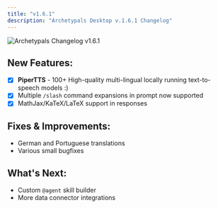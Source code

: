 ```yaml
---
title: "v1.6.1"
description: "Archetypals Desktop v.1.6.1 Changelog"
---
```



<Image
  src="/images/product/changelog/header-image.png"
  height={1080}
  width={1920}
  quality={100}
  alt="Archetypals Changelog v1.6.1"
/>

## New Features:

- [x] **PiperTTS** - 100+ High-quality multi-lingual locally running text-to-speech models :)
- [x] Multiple `/slash` command expansions in prompt now supported
- [x] MathJax/KaTeX/LaTeX support in responses

## Fixes & Improvements:

- German and Portuguese translations
- Various small bugfixes

## What's Next:

- Custom `@agent` skill builder
- More data connector integrations
